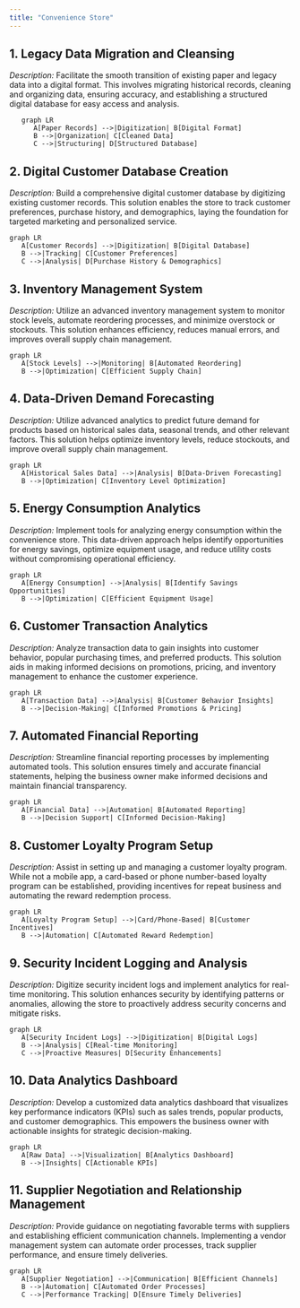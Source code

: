 ```yaml
---
title: "Convenience Store"
---
```


## 1. **Legacy Data Migration and Cleansing**

   *Description:* Facilitate the smooth transition of existing paper and legacy data into a digital format. This involves migrating historical records, cleaning and organizing data, ensuring accuracy, and establishing a structured digital database for easy access and analysis.
   
```mermaid
   graph LR
      A[Paper Records] -->|Digitization| B[Digital Format]
      B -->|Organization| C[Cleaned Data]
      C -->|Structuring| D[Structured Database]
```

## 2. **Digital Customer Database Creation**

   *Description:* Build a comprehensive digital customer database by digitizing existing customer records. This solution enables the store to track customer preferences, purchase history, and demographics, laying the foundation for targeted marketing and personalized service.
   
```mermaid
graph LR
   A[Customer Records] -->|Digitization| B[Digital Database]
   B -->|Tracking| C[Customer Preferences]
   C -->|Analysis| D[Purchase History & Demographics]
```

## 3. **Inventory Management System**

   *Description:* Utilize an advanced inventory management system to monitor stock levels, automate reordering processes, and minimize overstock or stockouts. This solution enhances efficiency, reduces manual errors, and improves overall supply chain management.
   
```mermaid
graph LR
   A[Stock Levels] -->|Monitoring| B[Automated Reordering]
   B -->|Optimization| C[Efficient Supply Chain]

```


## 4. **Data-Driven Demand Forecasting**

   *Description:* Utilize advanced analytics to predict future demand for products based on historical sales data, seasonal trends, and other relevant factors. This solution helps optimize inventory levels, reduce stockouts, and improve overall supply chain management.
  
  
```mermaid
graph LR
   A[Historical Sales Data] -->|Analysis| B[Data-Driven Forecasting]
   B -->|Optimization| C[Inventory Level Optimization]
```



## 5. **Energy Consumption Analytics**

   *Description:* Implement tools for analyzing energy consumption within the convenience store. This data-driven approach helps identify opportunities for energy savings, optimize equipment usage, and reduce utility costs without compromising operational efficiency.
   
```mermaid
graph LR
   A[Energy Consumption] -->|Analysis| B[Identify Savings Opportunities]
   B -->|Optimization| C[Efficient Equipment Usage]

```


## 6. **Customer Transaction Analytics**

   *Description:* Analyze transaction data to gain insights into customer behavior, popular purchasing times, and preferred products. This solution aids in making informed decisions on promotions, pricing, and inventory management to enhance the customer experience.
   
```mermaid
graph LR
   A[Transaction Data] -->|Analysis| B[Customer Behavior Insights]
   B -->|Decision-Making| C[Informed Promotions & Pricing]

```


## 7. **Automated Financial Reporting**

   *Description:* Streamline financial reporting processes by implementing automated tools. This solution ensures timely and accurate financial statements, helping the business owner make informed decisions and maintain financial transparency.
   
```mermaid
graph LR
   A[Financial Data] -->|Automation| B[Automated Reporting]
   B -->|Decision Support| C[Informed Decision-Making]

```


## 8. **Customer Loyalty Program Setup**

   *Description:* Assist in setting up and managing a customer loyalty program. While not a mobile app, a card-based or phone number-based loyalty program can be established, providing incentives for repeat business and automating the reward redemption process.
   
```mermaid
graph LR
   A[Loyalty Program Setup] -->|Card/Phone-Based| B[Customer Incentives]
   B -->|Automation| C[Automated Reward Redemption]

```

## 9. **Security Incident Logging and Analysis**

   *Description:* Digitize security incident logs and implement analytics for real-time monitoring. This solution enhances security by identifying patterns or anomalies, allowing the store to proactively address security concerns and mitigate risks.
   
```mermaid
graph LR
   A[Security Incident Logs] -->|Digitization| B[Digital Logs]
   B -->|Analysis| C[Real-time Monitoring]
   C -->|Proactive Measures| D[Security Enhancements]

```


## 10. **Data Analytics Dashboard**

  *Description:* Develop a customized data analytics dashboard that visualizes key performance indicators (KPIs) such as sales trends, popular products, and customer demographics. This empowers the business owner with actionable insights for strategic decision-making.
    
```mermaid
graph LR
   A[Raw Data] -->|Visualization| B[Analytics Dashboard]
   B -->|Insights| C[Actionable KPIs]

```


## 11. **Supplier Negotiation and Relationship Management**

  *Description:* Provide guidance on negotiating favorable terms with suppliers and establishing efficient communication channels. Implementing a vendor management system can automate order processes, track supplier performance, and ensure timely deliveries.

```mermaid
graph LR
   A[Supplier Negotiation] -->|Communication| B[Efficient Channels]
   B -->|Automation| C[Automated Order Processes]
   C -->|Performance Tracking| D[Ensure Timely Deliveries]

```
